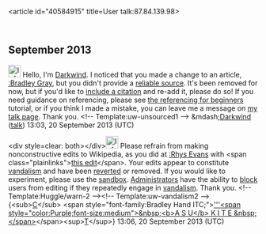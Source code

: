 <article id="40584915" title=User talk:87.84.139.98>
	<talkpage id="40584915" title="User talk:87.84.139.98">
== September 2013 ==
[[Image:Information.svg|25px|alt=Information icon]] Hello, I'm [[User:Darkwind|Darkwind]]. I noticed that you made a change to an article, [[:Bradley Gray]], but you didn't provide a [[Wikipedia:Identifying reliable sources|reliable source]]. It's been removed for now, but if you'd like to [[Wikipedia:Citing sources|include a citation]] and re-add it, please do so! If you need guidance on referencing, please see [[WP:REFBEGIN|the referencing for beginners]] tutorial, or if you think I made a mistake, you can leave me a message on [[User_talk:Darkwind|my talk page]]. Thank you. &lt;!-- Template:uw-unsourced1 --&gt; &amp;mdash;[[User:Darkwind|Darkwind]] ([[User talk:Darkwind|talk]]) 13:03, 20 September 2013 (UTC)

&lt;div style=clear: both&gt;&lt;/div&gt;[[File:Information.svg|25px|alt=Information icon]] Please refrain from making nonconstructive edits to Wikipedia, as you did at [[:Rhys Evans]] with &lt;span class=&quot;plainlinks&quot;&gt;[http://en.wikipedia.org/wiki/Rhys_Evans?diff=573775503 this edit]&lt;/span&gt;. Your edits appear to constitute [[Wikipedia:Vandalism|vandalism]] and have been [[Help:Reverting|reverted]] or removed. If you would like to experiment, please use the [[Wikipedia:Sandbox|sandbox]]. [[WP:ADMINS|Administrators]] have the ability to [[WP:BLOCK|block]] users from editing if they repeatedly engage in [[WP:vandalism|vandalism]]. Thank you. &lt;!-- Template:Huggle/warn-2 --&gt;&lt;!-- Template:uw-vandalism2 --&gt;{&lt;sub&gt;[[Special:Contributions/Asukite|C]]&lt;/sub&gt; &lt;span style=&quot;font-family:Bradley Hand ITC;&quot;&gt;[[User:Asukite|'''&lt;span style=&quot;color:Purple;font-size:medium&quot;&gt;&amp;nbsp;&lt;b&gt;A S U&lt;/b&gt; K I T E &amp;nbsp;&lt;/span&gt;]]&lt;/span&gt;&lt;sup&gt;[[User talk:Asukite|T]]&lt;/sup&gt;} 13:06, 20 September 2013 (UTC)
	</talkpage>
</article>